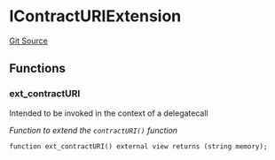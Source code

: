 # IContractURIExtension
[Git Source](https://github.com/0xStation/0xrails/blob/491ae339f09853335dba9e897f46862d776d54b5/src/extension/examples/metadataRouter/IMetadataExtensions.sol)


## Functions
### ext_contractURI

Intended to be invoked in the context of a delegatecall

*Function to extend the `contractURI()` function*


```solidity
function ext_contractURI() external view returns (string memory);
```

